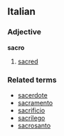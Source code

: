 ==Italian==
===Adjective===
'''sacro'''

# [[sacred]]

===Related terms===
*[[sacerdote]]
*[[sacramento]]
*[[sacrificio]]
*[[sacrilego]]
*[[sacrosanto]]